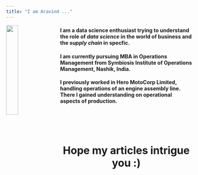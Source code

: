 ```yaml
---
title: "I am Aravind ..."
---
```

<style>
body {
text-align: left}
</style>


<img src="images/aravind.jpg" style="width:25%; border:10px ; margin-right: 20px" align="left">

#### I am a data science enthusiast trying to understand the role of ***data science*** in the world of business and the ***supply chain*** in specfic.  <br>
#### I am currently pursuing MBA in Operations Management from Symbiosis Institute of Operations     Management, Nashik, India. <br>
#### I previously worked in Hero MotoCorp Limited, handling operations of an engine assembly line. There I   gained understanding on operational aspects of production. 
<br>
<br>
<br>

<center> <h1>Hope my articles intrigue you :)</h1> </center> 







